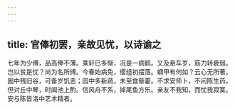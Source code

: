 ```yaml
---
---
---
```

title: 官俸初罢，亲故见忧，以诗谕之
---



七年为少傅，品高俸不薄。乘轩已多惭，况是一病鹤。又及悬车岁，筋力转衰弱。岂以贫是忧？尚为名所缚。今春始病免，缨组初摆落。蜩甲有何如？云心无所著。圌中残旧谷，可备岁饥恶；园中多新蔬，未至食藜藿。不求安师卜，不问陈生药。但对丘中琴，时闻池上酌。信风舟不系，掉尾鱼方乐。亲友不我知，而忧我寂寞。安与陈皆洛中艺术精者。